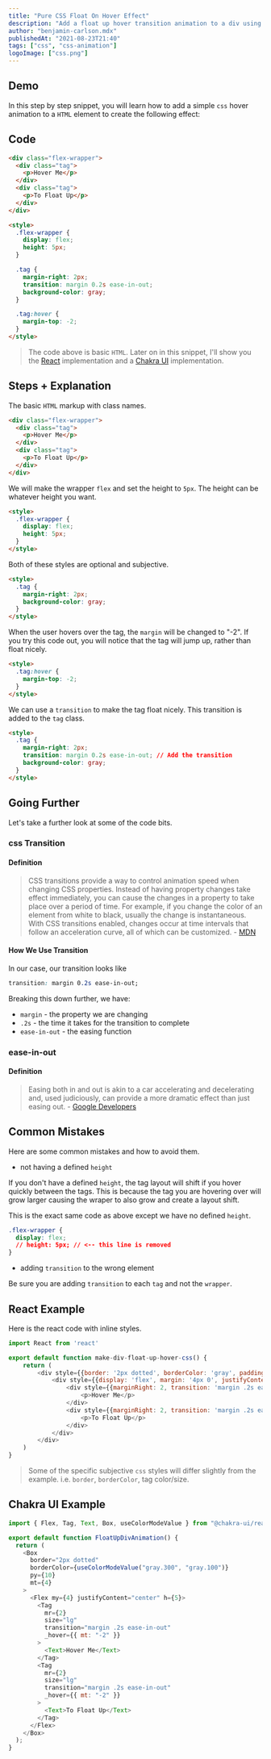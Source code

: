```yaml
---
title: "Pure CSS Float On Hover Effect"
description: "Add a float up hover transition animation to a div using css."
author: "benjamin-carlson.mdx"
publishedAt: "2021-08-23T21:40"
tags: ["css", "css-animation"]
logoImage: ["css.png"]
---
```


## Demo

In this step by step snippet, you will learn how to add a simple `css` hover animation to a `HTML` element to create the following effect:

<FloatUpDivAnimation />

## Code

```html
<div class="flex-wrapper">
  <div class="tag">
    <p>Hover Me</p>
  </div>
  <div class="tag">
    <p>To Float Up</p>
  </div>
</div>

<style>
  .flex-wrapper {
    display: flex;
    height: 5px;
  }

  .tag {
    margin-right: 2px;
    transition: margin 0.2s ease-in-out;
    background-color: gray;
  }

  .tag:hover {
    margin-top: -2;
  }
</style>
```

> The code above is basic `HTML`. Later on in this snippet, I'll show you the [React](https://reactjs.org/) implementation and a [Chakra UI](https://chakra-ui.com/) implementation.

## Steps + Explanation

<Step number="1" title="Add The HTML Markup" />

The basic `HTML` markup with class names.

```html
<div class="flex-wrapper">
  <div class="tag">
    <p>Hover Me</p>
  </div>
  <div class="tag">
    <p>To Float Up</p>
  </div>
</div>
```

<Step number="2" title="Define The Wrapper CSS" />

We will make the wrapper `flex` and set the height to `5px`. The height can be whatever height you want.

```html
<style>
  .flex-wrapper {
    display: flex;
    height: 5px;
  }
</style>
```

<Step number="3" title="Define The Tag CSS" />

Both of these styles are optional and subjective.

```html
<style>
  .tag {
    margin-right: 2px;
    background-color: gray;
  }
</style>
```

<Step number="4" title="Create The Hover State" />

When the user hovers over the tag, the `margin` will be changed to "-2". If you try this code out, you will notice that the tag will jump up, rather than float nicely.

```html
<style>
  .tag:hover {
    margin-top: -2;
  }
</style>
```

<Step number="5" title="Add The CSS Transition" />

We can use a `transition` to make the tag float nicely. This transition is added to the `tag` class.

```html
<style>
  .tag {
    margin-right: 2px;
    transition: margin 0.2s ease-in-out; // Add the transition
    background-color: gray;
  }
</style>
```

## Going Further

Let's take a further look at some of the code bits.

### css Transition

#### Definition

> CSS transitions provide a way to control animation speed when changing CSS properties. Instead of having property changes take effect immediately, you can cause the changes in a property to take place over a period of time. For example, if you change the color of an element from white to black, usually the change is instantaneous. With CSS transitions enabled, changes occur at time intervals that follow an acceleration curve, all of which can be customized. - [MDN](https://developer.mozilla.org/en-US/docs/Web/CSS/CSS_Transitions/Using_CSS_transitions)

#### How We Use Transition

In our case, our transition looks like

```css
transition: margin 0.2s ease-in-out;
```

Breaking this down further, we have:

- `margin` - the property we are changing
- `.2s` - the time it takes for the transition to complete
- `ease-in-out` - the easing function

### ease-in-out

#### Definition

> Easing both in and out is akin to a car accelerating and decelerating and, used judiciously, can provide a more dramatic effect than just easing out. - [Google Developers](https://developers.google.com/web/fundamentals/design-and-ux/animations/the-basics-of-easing)

## Common Mistakes

Here are some common mistakes and how to avoid them.

- not having a defined `height`

If you don't have a defined `height`, the tag layout will shift if you hover quickly between the tags. This is because the tag you are hovering over will grow larger causing the wraper to also grow and create a layout shift.

<FloatUpDivAnimationNoHeight />

This is the exact same code as above except we have no defined `height`.

```css
.flex-wrapper {
  display: flex;
  // height: 5px; // <-- this line is removed
}
```

- adding `transition` to the wrong element

Be sure you are adding `transition` to each `tag` and not the `wrapper`.

## React Example

Here is the react code with inline styles.

```javascript
import React from 'react'

export default function make-div-float-up-hover-css() {
    return (
        <div style={{border: '2px dotted', borderColor: 'gray', padding: '10px 0', marginTop: '4px'}}>
            <div style={{display: 'flex', margin: '4px 0', justifyContent: 'center', height: 5}}>
                <div style={{marginRight: 2, transition: 'margin .2s ease-in-out'}} _hover={{marginTop: 2}}>
                    <p>Hover Me</p>
                </div>
                <div style={{marginRight: 2, transition: 'margin .2s ease-in-out'}} _hover={{marginTop: 2}}>
                    <p>To Float Up</p>
                </div>
            </div>
        </div>
    )
}
```

> Some of the specific subjective `css` styles will differ slightly from the example. i.e. `border`, `borderColor`, tag color/size.

## Chakra UI Example

```javascript
import { Flex, Tag, Text, Box, useColorModeValue } from "@chakra-ui/react";

export default function FloatUpDivAnimation() {
  return (
    <Box
      border="2px dotted"
      borderColor={useColorModeValue("gray.300", "gray.100")}
      py={10}
      mt={4}
    >
      <Flex my={4} justifyContent="center" h={5}>
        <Tag
          mr={2}
          size="lg"
          transition="margin .2s ease-in-out"
          _hover={{ mt: "-2" }}
        >
          <Text>Hover Me</Text>
        </Tag>
        <Tag
          mr={2}
          size="lg"
          transition="margin .2s ease-in-out"
          _hover={{ mt: "-2" }}
        >
          <Text>To Float Up</Text>
        </Tag>
      </Flex>
    </Box>
  );
}
```
